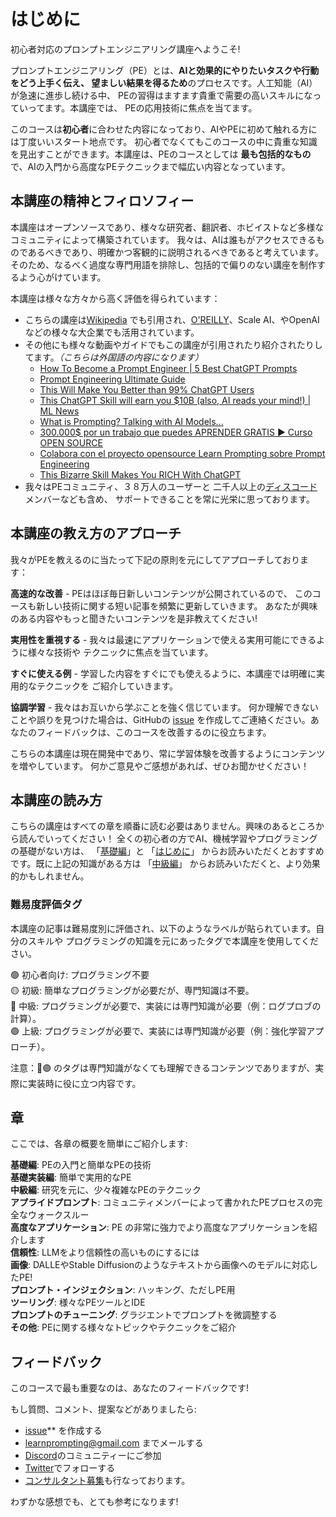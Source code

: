 
# はじめに

初心者対応のプロンプトエンジニアリング講座へようこそ!

プロンプトエンジニアリング（PE）とは、**AIと効果的にやりたいタスクや行動をどう上手く伝え、
望ましい結果を得るため**のプロセスです。人工知能（AI）が急速に進歩し続ける中、
PEの習得はますます貴重で需要の高いスキルになっていってます。本講座では、
PEの応用技術に焦点を当てます。

このコースは**初心者**に合わせた内容になっており、AIやPEに初めて触れる方には丁度いいスタート地点です。
初心者でなくてもこのコースの中に貴重な知識を見出すことができます。本講座は、PEのコースとしては
**最も包括的なもの**で、AIの入門から高度なPEテクニックまで幅広い内容となっています。

## 本講座の精神とフィロソフィー

本講座はオープンソースであり、様々な研究者、翻訳者、ホビイストなど多様なコミュニティによって構築されています。
我々は、AIは誰もがアクセスできるものであるべきであり、明確かつ客観的に説明されるべきであると考えています。
そのため、なるべく過度な専門用語を排除し、包括的で偏りのない講座を制作するよう心がけています。

本講座は様々な方々から高く評価を得られています：

- こちらの講座は[Wikipedia](https://en.wikipedia.org/wiki/Prompt_engineering#cite_ref-15)
  でも引用され、[O'REILLY](https://learning.oreilly.com/live-events/prompt-engineering-for-generating-ai-art-and-text/0636920084340/0636920084339/)、Scale AI、やOpenAIなどの様々な大企業でも活用されています。
- その他にも様々な動画やガイドでもこの講座が引用されたり紹介されたりしてます。_（こちらは外国語の内容になります）_
  - [How To Become a Prompt Engineer | 5 Best ChatGPT Prompts](https://youtu.be/GPqSoiOP3w8?t=274)
  - [Prompt Engineering Ultimate Guide](https://learnwithhasan.com/prompt-engineering-guide/)
  - [This Will Make You Better than 99% ChatGPT Users](https://www.youtube.com/watch?v=EYjG6i53-xk)
  - [This ChatGPT Skill will earn you $10B (also, AI reads your mind!) | ML News](https://youtu.be/yR4hNBNS6yc?t=743)
  - [What is Prompting? Talking with AI Models...](https://youtu.be/pZsJbYIFCCw?t=208)
  - [300.000$ por un trabajo que puedes APRENDER GRATIS ▶ Curso OPEN SOURCE](https://youtu.be/4kp7oVTu9Ck?t=495)
  - [Colabora con el proyecto opensource Learn Prompting sobre Prompt Engineering](https://www.youtube.com/watch?v=q5wuHUmGFMw)
  - [This Bizarre Skill Makes You RICH With ChatGPT](https://youtu.be/f8PGV3T9w38?t=549)
- 我々はPEコミュニティ、３８万人のユーザーと
  二千人以上の[ディスコード](ttps://discord.gg/learn-prompting)メンバーなども含め、
  サポートできることを常に光栄に思っております。

## 本講座の教え方のアプローチ

我々がPEを教えるのに当たって下記の原則を元にしてアプローチしております：

**高速的な改善** - PEはほぼ毎日新しいコンテンツが公開されているので、
このコースも新しい技術に関する短い記事を頻繁に更新していきます。
あなたが興味のある内容やもっと聞きたいコンテンツを是非教えてください!

**実用性を重視する** - 我々は最速にアプリケーションで使える実用可能にできるように様々な技術や
テクニックに焦点を当ています。

**すぐに使える例** - 学習した内容をすぐにでも使えるように、本講座では明確に実用的なテクニックを
ご紹介していきます。

**協調学習** - 我々はお互いから学ぶことを強く信じています。
何か理解できないことや誤りを見つけた場合は、GitHubの
[issue](https://github.com/trigaten/Learn_Prompting/issues/new/choose)
を作成してご連絡ください。あなたのフィードバックは、このコースを改善するのに役立ちます。

<Note>
こちらの本講座は現在開発中であり、常に学習体験を改善するようにコンテンツを増やしています。
何かご意見やご感想があれば、ぜひお聞かせください！
</Note>

## 本講座の読み方

こちらの講座はすべての章を順番に読む必要はありません。興味のあるところから読んでいってください！
全くの初心者の方でAI、機械学習やプログラミングの基礎がない方は、
「[基礎編](https://learnprompting.org/docs/category/-basics)」と
「[はじめに](https://learnprompting.org/docs/basics/intro)」
からお読みいただくとおすすめです。既に上記の知識がある方は
「[中級編](https://learnprompting.org/docs/category/%EF%B8%8F-intermediate)」
からお読みいただくと、より効果的かもしれません。

### 難易度評価タグ

本講座の記事は難易度別に評価され、以下のようなラベルが貼られています。自分のスキルや
プログラミングの知識を元にあったタグで本講座を使用してください。

🟢 初心者向け: プログラミング不要<br/>
🟡 初級: 簡単なプログラミングが必要だが、専門知識は不要。<br/>
🔴 中級: プログラミングが必要で、実装には専門知識が必要（例：ログプロブの計算）。<br/>
🟣 上級: プログラミングが必要で、実装には専門知識が必要（例：強化学習アプローチ）。

注意：🔴🟣 のタグは専門知識がなくても理解できるコンテンツでありますが、実際に実装時に役に立つ内容です。

## 章

ここでは、各章の概要を簡単にご紹介します:

**基礎編**: PEの入門と簡単なPEの技術<br/>
**基礎実装編**: 簡単で実用的なPE<br/>
**中級編**: 研究を元に、少々複雑なPEのテクニック<br/>
**アプライドプロンプト**: コミュニティメンバーによって書かれたPEプロセスの完全なウォークスルー<br/>
**高度なアプリケーション**: PE の非常に強力でより高度なアプリケーションを紹介します<br/>
**信頼性**: LLMをより信頼性の高いものにするには<br/>
**画像**: DALLEやStable Diffusionのようなテキストから画像へのモデルに対応したPE!<br/>
**プロンプト・インジェクション**: ハッキング、ただしPE用<br/>
**ツーリング**: 様々なPEツールとIDE<br/>
**プロンプトのチューニング**: グラジエントでプロンプトを微調整する<br/>
**その他**: PEに関する様々なトピックやテクニックをご紹介

## フィードバック

このコースで最も重要なのは、あなたのフィードバックです!

もし質問、コメント、提案などがありましたら:

- [issue](https://github.com/trigaten/Learn_Prompting/issues/new/choose)\*\* を作成する
- [learnprompting@gmail.com](mailto:learnprompting@gmail.com) までメールする
- [Discord](https://learnprompting.org/discord)のコミュニティーにご参加
- [Twitter](https://twitter.com/learn_prompting)でフォローする
- [コンサルタント募集](https://learnprompting.org/consulting)も行なっております。

わずかな感想でも、とても参考になります!
